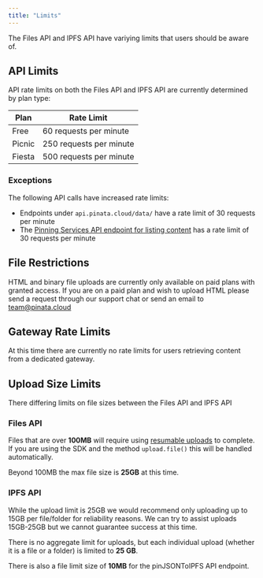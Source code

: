 ```yaml
---
title: "Limits"
---
```


The Files API and IPFS API have variying limits that users should be aware of.

## API Limits

API rate limits on both the Files API and IPFS API are currently determined by plan type:

| Plan         | Rate Limit                |
| ------------ | ------------------------- |
| Free         | 60 requests per minute    |
| Picnic       | 250 requests per minute   |
| Fiesta       | 500 requests per minute   |

### Exceptions

The following API calls have increased rate limits:

- Endpoints under `api.pinata.cloud/data/` have a rate limit of 30 requests per minute
- The [Pinning Services API endpoint for listing content](/api-reference/pinning-service-api) has a rate limit of 30 requests per minute

## File Restrictions

HTML and binary file uploads are currently only available on paid plans with granted access. If you are on a paid plan and wish to upload HTML please send a request through our support chat or send an email to [team@pinata.cloud](mailto:team@pinata.cloud)

## Gateway Rate Limits

At this time there are currently no rate limits for users retrieving content from a dedicated gateway.

## Upload Size Limits

There differing limits on file sizes between the Files API and IPFS API

### Files API

Files that are over **100MB** will require using [resumable uploads](/files/uploading-files#resumable-uploads) to complete. If you are using the SDK and the method `upload.file()` this will be handled automatically.

Beyond 100MB the max file size is **25GB** at this time.

### IPFS API

<Warning>While the upload limit is 25GB we would recommend only uploading up to 15GB per file/folder for reliability reasons. We can try to assist uploads 15GB-25GB but we cannot guarantee success at this time.</Warning>

There is no aggregate limit for uploads, but each individual upload (whether it is a file or a folder) is limited to **25 GB**.

There is also a file limit size of **10MB** for the pinJSONToIPFS API endpoint.
